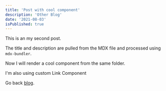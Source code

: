 ```yaml
---
title: 'Post with cool component'
description: 'Other Blog'
date: '2021-08-03'
isPublished: true
---
```



This is an my second post.

The title and description are pulled from the MDX file and processed using `mdx-bundler`.

Now I will render a cool component from the same folder.

I'm also using custom Link Component

<Cool />

Go back [blog](/blog).
